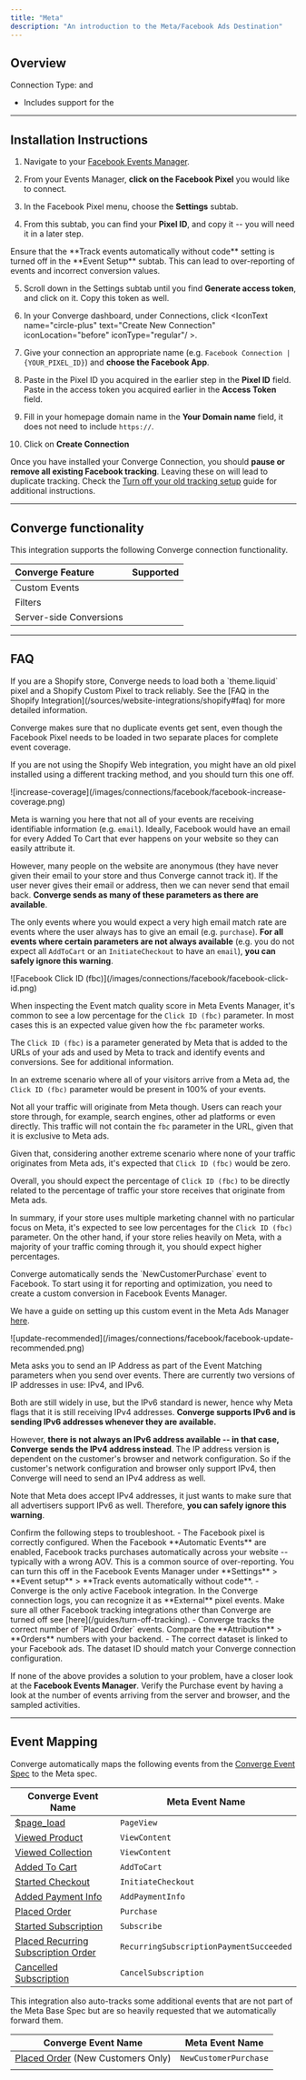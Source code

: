 ```yaml
---
title: "Meta"
description: "An introduction to the Meta/Facebook Ads Destination"
---
```



## Overview
Connection Type: <IconText text="Client-side" name="browser" iconType="duotone" iconLocation="after"/>  and <IconText text="Server-side" name="server" iconType="duotone" iconLocation="after"/>
- Includes support for the <OutboundLink linkText="Facebook Conversions API" linkTarget="https://www.facebook.com/business/help/2041148702652965"/> 

--- 

## Installation Instructions


1. Navigate to your [Facebook Events Manager](https://business.facebook.com/events_manager2).

2. From your Events Manager, **click on the Facebook Pixel** you would like to connect.

3. In the Facebook Pixel menu, choose the **Settings** subtab.

4. From this subtab, you can find your **Pixel ID**, and copy it -- you will need it in a later step.

<Warning>
  Ensure that the **Track events automatically without code** setting is turned off in the **Event Setup** subtab.
  This can lead to over-reporting of events and incorrect conversion values.
</Warning>

5. Scroll down in the Settings subtab until you find **Generate access token**, and click on it. Copy this token as well.

6. In your Converge dashboard, under Connections, click <IconText name="circle-plus" text="Create New Connection" iconLocation="before" iconType="regular"/ >.

7. Give your connection an appropriate name (e.g. `Facebook Connection | {YOUR_PIXEL_ID}`) and **choose the Facebook App**.

8. Paste in the Pixel ID you acquired in the earlier step in the **Pixel ID** field. Paste in the access token you acquired earlier in the **Access Token** field.

9. Fill in your homepage domain name in the **Your Domain name** field, it does not need to include `https://`.

10. Click on **Create Connection**

<Warning> Once you have installed your Converge Connection, you should **pause or remove all existing Facebook tracking**. Leaving these on will lead to duplicate tracking.  Check the [Turn off your old tracking setup](/guides/turn-off-tracking#facebook-meta) guide for additional instructions. </Warning>

---

## Converge functionality

This integration supports the following Converge connection functionality.

| Converge Feature        |       Supported       |
| :---------------------- | :-------------------: |
| Custom Events           | <Icon name="check" /> |
| Filters                 | <Icon name="check" /> |
| Server-side Conversions | <Icon name="check" /> |

--- 

## FAQ

<AccordionGroup>
<Accordion title="Why do I see a Duplicate Pixel ID warning in my console?">
  If you are a Shopify store, Converge needs to load both a `theme.liquid` pixel and a Shopify Custom Pixel to track reliably. 
  See the [FAQ in the Shopify Integration](/sources/website-integrations/shopify#faq) for more detailed information.

  Converge makes sure that no duplicate events get sent, even though the Facebook Pixel needs to be loaded in two separate places for complete event coverage. 

  <Note> If you are not using the Shopify Web integration, you might have an old pixel installed using a different tracking method, and you should turn this one off.</Note>
</Accordion>

<Accordion title='Why do I see "increase coverage"-warnings in my Events Manager?'>
<Frame>
![increase-coverage](/images/connections/facebook/facebook-increase-coverage.png)
</Frame>

Meta is warning you here that not all of your events are receiving identifiable information (e.g. `email`).
Ideally, Facebook would have an email for every Added To Cart that ever happens on your website so they can easily attribute it.

However, many people on the website are anonymous (they have never given their email to your store and thus Converge cannot track it). If the user never gives their email or address, then we can never send that email back.
**Converge sends as many of these parameters as there are available**.

The only events where you would expect a very high email match rate are events where the user always has to give an email (e.g. `purchase`). 
**For all events where certain parameters are not always available** (e.g. you do not expect all `AddToCart` or an `InitiateCheckout` to have an `email`), **you can safely ignore this warning**.
</Accordion>

<Accordion title='Why is my Click ID (fbc) percentage low?'>
<Frame>
![Facebook Click ID (fbc)](/images/connections/facebook/facebook-click-id.png)
</Frame>

When inspecting the Event match quality score in Meta Events Manager, it's common to see a low percentage for the `Click ID (fbc)` parameter. In most cases this is an expected value given how the `fbc` parameter works.

The `Click ID (fbc)` is a parameter generated by Meta that is added to the URLs of your ads and used by Meta to track and identify events and conversions. See <OutboundLink linkText="ClickID and the fbp and fbc Parameters" linkTarget="https://developers.facebook.com/docs/marketing-api/conversions-api/parameters/fbp-and-fbc/"/> for additional information.

In an extreme scenario where all of your visitors arrive from a Meta ad, the `Click ID (fbc)` parameter would be present in 100% of your events.

Not all your traffic will originate from Meta though. Users can reach your store through, for example, search engines, other ad platforms or even directly. This traffic will not contain the `fbc` parameter in the URL, given that it is exclusive to Meta ads.

Given that, considering another extreme scenario where none of your traffic originates from Meta ads, it's expected that `Click ID (fbc)` would be zero.

Overall, you should expect the percentage of `Click ID (fbc)` to be directly related to the percentage of traffic your store receives that originate from Meta ads.

In summary, if your store uses multiple marketing channel with no particular focus on Meta, it's expected to see low percentages for the `Click ID (fbc)` parameter. On the other hand, if your store relies heavily on Meta, with a majority of your traffic coming through it, you should expect higher percentages.
</Accordion>

<Accordion title="How do I use the NewCustomerPurchase event?">
  Converge automatically sends the `NewCustomerPurchase` event to Facebook. To start using it for reporting and optimization, you need to create a custom conversion in Facebook Events Manager.

  We have a guide on setting up this custom event in the Meta Ads Manager [here](/guides/set-up-nc-purchase).
</Accordion>

<Accordion title='Why do I see "update recommended"-warnings about IPv6 addresses in the Events Manager?'>

<Frame>
![update-recommended](/images/connections/facebook/facebook-update-recommended.png)
</Frame>

 Meta asks you to send an IP Address as part of the Event Matching parameters when you send over events. 
 There are currently two versions of IP addresses in use: IPv4, and IPv6. 

 Both are still widely in use, but the IPv6 standard is newer, hence why Meta flags that it is still receiving IPv4 addresses. 
**Converge supports IPv6 and is sending IPv6 addresses whenever they are available.** 
 
 However, **there is not always an IPv6 address available -- in that case, Converge sends the IPv4 address instead**. The IP address version is dependent on the customer's browser and network configuration. 
 So if the customer's network configuration and browser only support IPv4, then Converge will need to send an IPv4 address as well.
 
 Note that Meta does accept IPv4 addresses, it just wants to make sure that all advertisers support IPv6 as well. 
 Therefore, **you can safely ignore this warning**.

</Accordion>
<Accordion title="The Facebook Ads manager is over-reporting conversions and/or the conversion value is wrong.">
  Confirm the following steps to troubleshoot.
  - The Facebook pixel is correctly configured. When the Facebook **Automatic Events** are enabled, Facebook tracks purchases automatically across your website -- typically with a wrong AOV. This is a common source of over-reporting. You can turn this off in the Facebook Events Manager under **Settings** > **Event setup** > **Track events automatically without code**.
  - Converge is the only active Facebook integration. In the Converge connection logs, you can recognize it as **External** pixel events. Make sure all other Facebook tracking integrations other than Converge are turned off see [here](/guides/turn-off-tracking). 
  - Converge tracks the correct number of `Placed Order` events. Compare the **Attribution** > **Orders** numbers with your backend.
  - The correct dataset is linked to your Facebook ads. The dataset ID should match your Converge connection configuration.

  If none of the above provides a solution to your problem, have a closer look at the **Facebook Events Manager**.
  Verify the Purchase event by having a look at the number of events arriving from the server and browser, and the sampled activities.
</Accordion>
</AccordionGroup>

---

## Event Mapping

Converge automatically maps the following events from the [Converge Event Spec](/sources/converge-spec) to the Meta spec.

| Converge Event Name                                                                               | Meta Event Name                         |
| ------------------------------------------------------------------------------------------------- | --------------------------------------- |
| [$page_load](/sources/converge-spec#page-load)                                                    | `PageView`                              |
| [Viewed Product](/sources/converge-spec#viewed-product)                                           | `ViewContent`                           |
| [Viewed Collection](/sources/converge-spec#viewed-collection)                                     | `ViewContent`                           |
| [Added To Cart](/sources/converge-spec#added-to-cart)                                             | `AddToCart`                             |
| [Started Checkout](/sources/converge-spec#started-checkout)                                       | `InitiateCheckout`                      |
| [Added Payment Info](/sources/converge-spec#added-payment-info)                                   | `AddPaymentInfo`                        |
| [Placed Order](/sources/converge-spec#placed-order)                                               | `Purchase`                              |
| [Started Subscription](/sources/converge-spec#started-subscription)                               | `Subscribe`                             |
| [Placed Recurring Subscription Order](/sources/converge-spec#placed-recurring-subscription-order) | `RecurringSubscriptionPaymentSucceeded` |
| [Cancelled Subscription](/sources/converge-spec#cancelled-subscription)                           | `CancelSubscription`                    |

This integration also auto-tracks some additional events that are not part of the Meta Base Spec but are so heavily requested that we automatically forward them.

| Converge Event Name                                                       | Meta Event Name       |
| ------------------------------------------------------------------------- | --------------------- |
| [Placed Order](/sources/converge-spec#placed-order)  (New Customers Only) | `NewCustomerPurchase` |
|                                                                           |                       |
